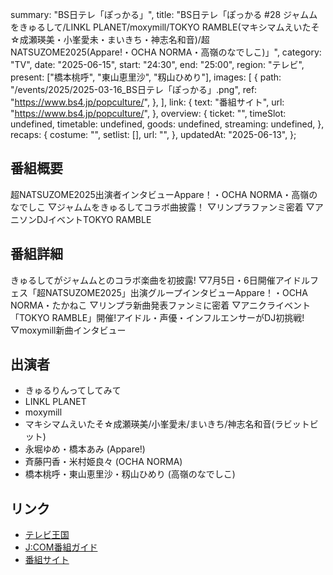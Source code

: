   summary: "BS日テレ「ぽっかる」",
  title:
    "BS日テレ「ぽっかる #28 ジャムムをきゅるして/LINKL PLANET/moxymill/TOKYO RAMBLE(マキシマムえいたそ☆成瀬瑛美・小峯愛未・まいきち・神志名和音)/超NATSUZOME2025(Appare!・OCHA NORMA・高嶺のなでしこ)」",
  category: "TV",
  date: "2025-06-15",
  start: "24:30",
  end: "25:00",
  region: "テレビ",
  present: ["橋本桃呼", "東山恵里沙", "籾山ひめり"],
  images: [
    {
      path: "/events/2025/2025-03-16_BS日テレ「ぽっかる」.png",
      ref: "https://www.bs4.jp/popculture/",
    },
  ],
  link: {
    text: "番組サイト",
    url: "https://www.bs4.jp/popculture/",
  },
  overview: {
    ticket: "",
    timeSlot: undefined,
    timetable: undefined,
    goods: undefined,
    streaming: undefined,
  },
  recaps: {
    costume: "",
    setlist: [],
    url: "",
  },
  updatedAt: "2025-06-13",
};

## 番組概要

超NATSUZOME2025出演者インタビューAppare！・OCHA NORMA・高嶺のなでしこ
▽ジャムムをきゅるしてコラボ曲披露！
▽リンプラファンミ密着
▽アニソンDJイベントTOKYO RAMBLE

## 番組詳細

きゅるしてがジャムムとのコラボ楽曲を初披露!
▽7月5日・6日開催アイドルフェス「超NATSUZOME2025」出演グループインタビューAppare！・OCHA NORMA・たかねこ
▽リンプラ新曲発表ファンミに密着
▽アニクライベント「TOKYO RAMBLE」開催!アイドル・声優・インフルエンサーがDJ初挑戦!
▽moxymill新曲インタビュー

## 出演者

- きゅるりんってしてみて
- LINKL PLANET
- moxymill
- マキシマムえいたそ☆成瀬瑛美/小峯愛未/まいきち/神志名和音(ラビットビット)
- 永堀ゆめ・橋本あみ (Appare!)
- 斉藤円香・米村姫良々 (OCHA NORMA)
- 橋本桃呼・東山恵里沙・籾山ひめり (高嶺のなでしこ)

## リンク

- [テレビ王国](https://www.tvkingdom.jp/schedule/200141202506160030.action)
- [J:COM番組ガイド](https://tvguide.myjcom.jp/program/888244/)
- [番組サイト](https://www.bs4.jp/popculture/)
